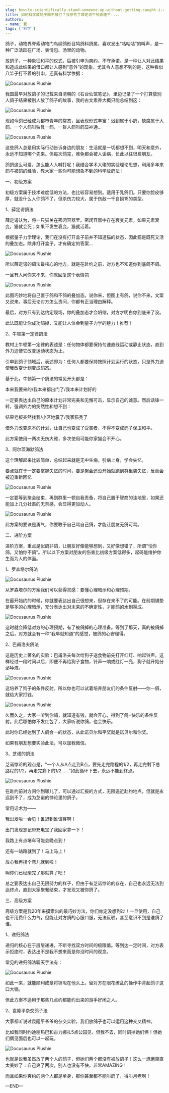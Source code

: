```yaml
---
slug: how-to-scientifically-stand-someone-up-without-getting-caught-i-referenced-schrödinger-newton-yuan-longping-and-others
title: 如何科学放鸽子而不被打？我参考了薛定谔牛顿袁隆平....
authors:
- name: 夏一
tags: ['科学']
---
```



鸽子，动物界脊索动物门鸟纲鸽形目鸠鸽科鸽属，喜欢发出“咕咕咕”的叫声，是一种广泛活跃在广场、表情包、汤里的动物。

放鸽子，一种象征和平的仪式，后被引申为爽约、不守承诺。是一种让人对此结果和造成此结果的借口都让人感到“意外”的现象，尤其令人意想不到的是，这种看似八竿子打不着的引申，还真有科学依据：

![Docusaurus Plushie](./img/1.jpg)


我国最早对放鸽子的记载来自清朝的《右台仙馆笔记》，里边记录了一个打算放别人鸽子结果被别人放了鸽子的故事，我的古文素养大概只能总结到这：

![Docusaurus Plushie](./img/2.jpg)


现如今鸽已经成为都市青年的常态，且表现形式丰富：迟到属于小鸽，缺席属于大鸽，一个人鸽叫独具一鸽，一群人鸽叫鸽显神通...

![Docusaurus Plushie](./img/3.jpg)


这些鸽人总是用实际行动告诉身边的朋友：生活就是一切都想不到，明天和意外，永远不知道哪个先来。但每次鸽完，难免都会被人诟病，长此以往很费朋友。

鸽鸽这么可爱，怎么能人人喊打呢！我结合学术大佬的实验理论思想，利用多年来鸽与被鸽的经验，教大家一些你可能想象不到的科学放鸽法！

一、初级方案

初级方案属于技术难度低的方法，也比较容易想到。适用于乳鸽们。只要你脸皮够厚，就没什么人你鸽不了，但杀伤力较大，属于伤敌一千自损15的类型。

1、薛定谔鸽法

薛定谔认为，将一只猫关在密闭容器里。密闭容器中存在衰变元素，如果元素衰变，猫就会死；如果不发生衰变，猫就活着。

根据量子力学理论，我们在没有打开盒子前并不知道猫的状态，因此猫是既死又活的叠加态。除非打开盒子，才有确定的答案...

![Docusaurus Plushie](./img/4.jpg)


所以薛定谔的鸽法最核心的地方，就是在赴约之前，对方也不知道你到底鸽不鸽。

一旦有人问你来不来，你就回复这个表情包

![Docusaurus Plushie](./img/5.gif)


此图巧妙地将自己置于鸽和不鸽的叠加态。说你来，但图上有鸽，说你不来，文案又说来。事后无论对方怎么责问，你都有正当理由解释。

最后，对方只有到达约定现场，你的叠加态才会坍缩，对方才明白你到底来了没。

此法既能让你成功鸽掉，又能让人体会到量子力学的魅力！推荐！

2、牛顿第一定律鸽法

教材上牛顿第一定律的表述是：任何物体都要保持匀速直线运动或静止状态，直到外力迫使它改变运动状态为止。

引申到鸽子领域后，表述即为：任何人都要保持按照计划运行的状态，只是外力迫使我改变计划变成鸽态。

基于此，牛顿第一个鸽法的常见开头都是：

本来我要来的/我本来都出门了/我本来计划好的

一定要表达出自己的原本计划非常完美和无懈可击，显示自己的诚意。然后话锋一转，强调外力的突然性和想不到：

结果老板突然找我/小区地震了/我家猫秃了

借外力改变原本的计划，让自己也变成了受害者，不得不变成鸽子保卫和平。

此方案使用一两次无伤大雅，多次使用可能你家猫会不开心。

3、阿尔茨海默鸽法

这个理解起来比较简单，总结起来就是无中生病，引病上身，学会失忆。

要点就在于一定要掌握失忆的时间，要是聚会还没开始就跑到群里装失忆，反而会被迫重新回忆

![Docusaurus Plushie](./img/6.jpg)


一定要等到聚会结束，再到群里一顿自我责备，将自己置于智商的洼地里，如果还能加上几分社畜的无奈感，会显得更加动人。

![Docusaurus Plushie](./img/7.gif)


此方案的要诀是勇气，你要敢于自己骂自己鸽，才能让朋友无鸽可骂。

二、进阶方案

进阶方案，重点是似鸽非鸽，让朋友好像能够想到，又好像想错了，所谓“怕你鸽，又怕你不鸽”。所以以下方案对朋友的伤害比初级方案低得多，起码能维护你生而为人的体面。

1、罗森塔尔鸽法

![Docusaurus Plushie](./img/8.jpg)


从罗森塔尔的方案我们可以获得灵感：要懂心理暗示和心理预期。

在最开始约的时候，你就要表达出自己很想来，但存在来不了的可能。在前期铺垫足够多的心理暗示，充分表达出对未来的不确定性，才能鸽的水到渠成。

![Docusaurus Plushie](./img/9.jpg)


这时就会降低对方的心理预期，有了被鸽掉的心理准备。等到了那天，真的被鸽掉之后，对方就会有一种“我早就知道”的感觉，被鸽的心安理得。

2、巴甫洛夫鸽法

这是历史上著名的实验：巴甫洛夫每次给狗子送食物前先打开红灯、响起铃声。这样经过一段时间以后，即便不再给狗子食物，铃声一响或红灯一亮，狗子就开始分泌唾液。

![Docusaurus Plushie](./img/10.jpg)


这培养了狗子的条件反射。所以你也可以试着培养朋友们的条件反射——你一鸽，就给大家打钱。

![Docusaurus Plushie](./img/11.jpg)


久而久之，大家一听到你鸽，就知道有钱，就会开心，得到了鸽=快乐的条件反射。此后哪怕你不发红包了，大家听说你鸽，也会快乐。

此时你已经达到了人鸽合一的状态，从此诺贝尔和平奖就是诺贝尔和你奖。

如果有朋友想要实验此法，可以加我微信。

3、芝诺的鸽法

芝诺悖论的观点是，“一个人从A点走到B点，要先走完路程的1/2，再走完剩下总路程的1/2，再走完剩下的1/2……”如此循环下去，永远不能到终点。

![Docusaurus Plushie](./img/12.jpg)


在赴约前对方问你到哪儿了，可以通过汇报的方式，无限逼近赴约地点，但就是永远到不了，成为芝诺的悖论里的鸽子。

常用话术为——

我出发啦一会见！谁迟到谁请客啊！

出门发现忘记带充电宝了我回家拿一下！

我路上有点堵车可能会晚点到！

还有一站路就到了！马上马上！

放心我再拐个弯儿就到啦！

啊你们已经聚完了那就算了吧！

总之要表达出自己无限努力的样子，但由于有芝诺悖论的存在，自己也永远无法到达终点，直到大家聚餐结束，才发现又被你鸽了。

三、高级方案

高级方案是我20年来摸索出的最巧妙方法，你们肯定没想到过！一旦使用，自己也不用费什么力气，但能让对方鸽的心服口服，无法反驳，甚至意识不到是谁鸽了谁。

1、递归鸽法

递归的核心在于层层递进，不断寻找双方时间的极限值。等到达一定时间，对方表示拒绝时，表达出不是我不想来而是你没时间的观念。

常见的递归鸽法聊天手法有：

![Docusaurus Plushie](./img/13.jpg)


如此一来，就能顺利成章将锅甩在他头上。留对方在眼花缭乱的操作中背起鸽子这口大锅。

但此方案不适用于那些几点约都能约出来的游手好闲之人。

2、袁隆平杂交鸽子法

大家都听说过袁隆平爷爷的杂交实验，我们放鸽子也可以运用这种交叉精神。

比如我同时约迪丽热巴和古力娜扎5点公园见，但我不去，同时鸽掉她们俩！但她们俩见面后也可以一起玩。

![Docusaurus Plushie](./img/14.jpg)


也就是说我虽然放了两个人的鸽子，但她们两个都没有被放鸽子！这么一琢磨简直太美妙了：自己爽了两次，别人也没有不快。非常AMAZING！

而且如果你爽约的两个人都是单身，那你甚至都不能叫鸽了，得叫月老啊！


—END—